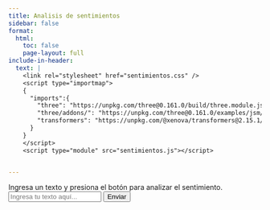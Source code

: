 ```yaml
---
title: Analisis de sentimientos
sidebar: false
format:
  html:
    toc: false
    page-layout: full
include-in-header:
  text: |
    <link rel="stylesheet" href="sentimientos.css" />
    <script type="importmap">
    {
      "imports":{
        "three": "https://unpkg.com/three@0.161.0/build/three.module.js",
        "three/addons/": "https://unpkg.com/three@0.161.0/examples/jsm/",
        "transformers": "https://unpkg.com/@xenova/transformers@2.15.1/dist/transformers.min.js"
      }
    }
    </script>
    <script type="module" src="sentimientos.js"></script>


---
```



```{=html}
    <div class="container">
        Ingresa un texto y presiona el botón para analizar el sentimiento.
        <br>
        <input type="text" id="inputText" placeholder="Ingresa tu texto aquí..." />
        <button id="sendButton">Enviar</button>
        <div id="result"></div>
    </div>
```
